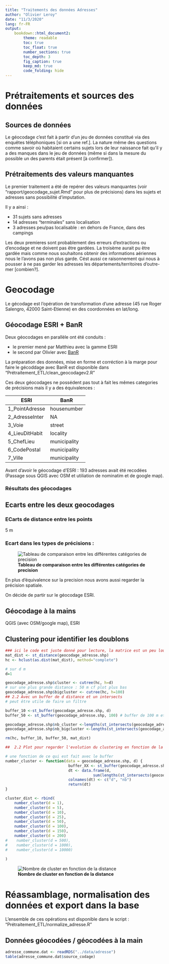 ```yaml
---
title: "Traitements des données Adresses"
author: "Olivier Leroy"
date: "11/3/2020"
lang: fr-FR
output: 
    bookdown::html_document2:
        theme: readable
        toc: true
        toc_float: true
        number_sections: true
        toc_depth: 3
        fig_caption: true
        keep_md: true
        code_folding: hide
---
```


# Prétraitements et sources des données

## Sources de données

Le géocodage c'est fait à partir d'un jeu de données constitué via des enquêtes téléphoniques [si on a une ref.]. La nature même des questions comme savoir où habitaient certains sujets lors de leur naissance fait qu'il y a des manques dans le jeu de données (même si dans la mesure du possible un des parents était présent [à confirmer]). 


## Prétraitements des valeurs manquantes 

Le premier traitement a été de repérer des valeurs manquantes (voir "rapport/geocodage_sujet.Rmd" pour plus de précisions) dans les sujets et adresses sans possibilité d'imputation. 

Il y a ainsi :

* 31 sujets sans adresses 
* 14 adresses "terminales" sans localisation 
* 3 adresses peu/pas localisable : en dehors de France, dans des campings

Les deux premieres sont probablement des erreurs d'extractions ou d'encodage et ne doivent pas être gardées. La troisème aurait pu être gardée mais comme nous souhaitons obtenir des informations aériennes nous le l'avons pas non plus garde. Cést aussi ce raisonnement qui nous à pousser à ne pas garder les adresses les départements/territoires d'outre-mer [combien?]. 

# Geocodage

Le gécodage est l'opération de transformation d'une adresse (45 rue Roger Salengro, 42000 Saint-Etienne) en des coordonnées en lat/long.

## Géocodage ESRI + BanR

Deux géocodages en parallèle ont été conduits :

* le premier mené par Matthieu avec la gamme ESRI
* le second par Olivier avec [BanR](https://cran.r-project.org/web/packages/banR/index.html)

La préparation des données, mise en forme et corréction à la marge pour faire le gécoddage avec BanR est disponible dans "Prétraitement_ETL/clean_geocodagev2.R"

Ces deux géocodages ne possédent pas tout à fait les mêmes categories de précisions mais il y a des équivalences : 

ESRI | BanR
---|---
1_PointAdresse | housenumber
2_AdresseInter | NA
3_Voie | street
4_LieuDitHabit | locality
5_ChefLieu | municipality
6_CodePostal | municipality
7_Ville |municipality


Avant d'avoir le géocodage d'ESRI : 193 adresses avait été recodées (Passage sous QGIS avec OSM et utiliation de nominatim et de google map).

### Résultats des géocodages

## Ecarts entre les deux geocodages

### ECarts de distance entre les points

5 m 


### Ecart dans les types de précisions :

![**Tableau de comparaison entre les différentes catégories de precision**](/home/defuneste/Documents/recherche/gouramic/rapport/comparaisongeocodage.jpg)

En plus d'équivalence sur la precision nous avons aussi regarder la précision spatiale. 

On décide de partir sur le géocodage ESRI.

## Géocodage à la mains

QGIS (avec OSM/google map), ESRI 

## Clustering pour identifier les doublons

```r
### ici le code est juste donné pour lecture, la matrice est un peu lourde pour calculer
mat_dist <- st_distance(geocodage_adresse.shp)
hc <- hclust(as.dist(mat_dist), method="complete")

# sur d m
d=1

geocodage_adresse.shp$cluster <- cutree(hc, h=d)
# sur une plus grande distance : 50 m cf plot plus bas
geocodage_adresse.shp$bigcluster <- cutree(hc, h=100)
## 2.2 Avec un buffer de d distance et un intersects
# peut être utile de faire un filtre 

buffer_10 <-st_buffer(geocodage_adresse.shp, d)
buffer_50 <- st_buffer(geocodage_adresse.shp, 100) # buffer de 100 m et pas bufer_50 mauvais nom

geocodage_adresse.shp$nb_cluster <-lengths(st_intersects(geocodage_adresse.shp, buffer_10))
geocodage_adresse.shp$nb_bigcluster <-lengths(st_intersects(geocodage_adresse.shp, buffer_50))

rm(hc, buffer_10, buffer_50, mat_dist)

##  2.2 Plot pour regarder l'evolution du clustering en fonction de la distance  ========================

# une fonction de ce qui est fait avec le buffer
number_cluster <- function(data = geocodage_adresse.shp, d) {
                            buffer_XX <- st_buffer(geocodage_adresse.shp, d)
                            dt <- data.frame(d,
                                       sum(lengths(st_intersects(geocodage_adresse.shp, buffer_XX)) != 1))
                            colnames(dt) <- c("d", "nb")
                            return(dt)
}

cluster_dist <- rbind(
    number_cluster(d = 1),
    number_cluster(d = 5),
    number_cluster(d = 10),
    number_cluster(d = 25),
    number_cluster(d = 50),
    number_cluster(d = 100),
    number_cluster(d = 150),
    number_cluster(d = 200)
#    number_cluster(d = 500),
#    number_cluster(d = 1000),
#    number_cluster(d = 10000)
    
)

```

![**Nombre de cluster en fonction de la distance**](/home/defuneste/Documents/recherche/gouramic/rapport/cluster_dist.png)



# Réassamblage, normalisation des données et export dans la base

L'ensemble de ces opérations est disponible dans le script : "Prétraitement_ETL/normalize_adresse.R"

## Données géocodées / géocodées à la main 

```r
adresse_commune.dat <- readRDS("../data/adresse")
table(adresse_commune.dat$source_codage)
```


